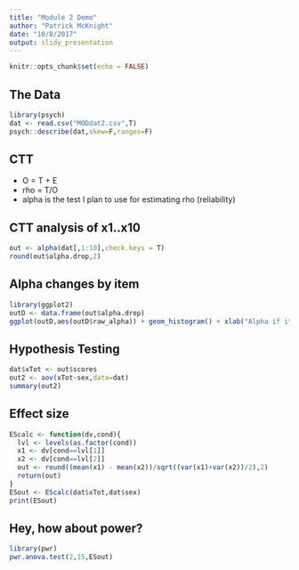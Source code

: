 ```yaml
---
title: "Module 2 Demo"
author: "Patrick McKnight"
date: "10/8/2017"
output: slidy_presentation
---
```


```r
knitr::opts_chunk$set(echo = FALSE)

```

## The Data

```r
library(psych)
dat <- read.csv("MODdat2.csv",T)
psych::describe(dat,skew=F,ranges=F)
```


## CTT

- O = T + E
- rho = T/O
- alpha is the test I plan to use for estimating rho (reliability)

## CTT analysis of x1..x10

```r
out <- alpha(dat[,1:10],check.keys = T)
round(out$alpha.drop,2)
```

## Alpha changes by item

```r
library(ggplot2)
outD <- data.frame(out$alpha.drop)
ggplot(outD,aes(outD$raw_alpha)) + geom_histogram() + xlab("Alpha if item deleted") + geom_vline(xintercept = out$total$raw_alpha, color="red", lwd=3)
```

## Hypothesis Testing

```r
dat$xTot <- out$scores
out2 <- aov(xTot~sex,data=dat)
summary(out2)
```

## Effect size

```r
EScalc <- function(dv,cond){
  lvl <- levels(as.factor(cond))
  x1 <- dv[cond==lvl[1]]
  x2 <- dv[cond==lvl[2]]
  out <- round((mean(x1) - mean(x2))/sqrt((var(x1)+var(x2))/2),2)
  return(out)
}
ESout <- EScalc(dat$xTot,dat$sex)
print(ESout)
```

## Hey, how about power?

```r
library(pwr)
pwr.anova.test(2,15,ESout)
```

